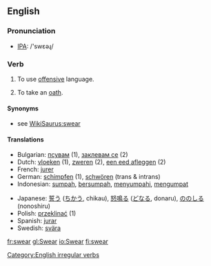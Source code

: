 ==English==
=== Pronunciation ===
*[[w:IPA|IPA]]: /'swεəɻ/

=== Verb ===
[[Category:English irregular verbs]]
{{en-verb2|'''to swear'''|'''[[swears]]'''|'''[[swore]]'''|'''[[sworn]]'''|'''[[swearing]]'''}}

#{{intransitive}} To use [[offensive]] language.
#{{intransitive}} {{transitive}} To take an [[oath]].
====Synonyms====
*see [[WikiSaurus:swear]]

==== Translations ====
{{top}}
*Bulgarian: [[псувам]] (1), [[заклевам се]] (2)
*Dutch: [[vloeken]] (1), [[zweren]] (2), [[een eed afleggen]] (2)
*French: [[jurer]]
*German: [[schimpfen]] (1), [[schwören]] (trans & intrans)
*Indonesian: [[sumpah]], [[sumpah|bersumpah]], [[sumpah|menyumpahi]], [[umpat|mengumpat]]
{{mid}}
*Japanese: [[誓う]] ([[ちかう]], chikau), [[怒鳴る]] ([[どなる]], donaru), [[ののしる]] (nonoshiru)
*Polish: [[przeklinać]] (1)
*Spanish: [[jurar]]
*Swedish: [[svära]]
{{bottom}}
[[fr:swear]]
[[gl:Swear]]
[[io:Swear]]
[[fi:swear]]